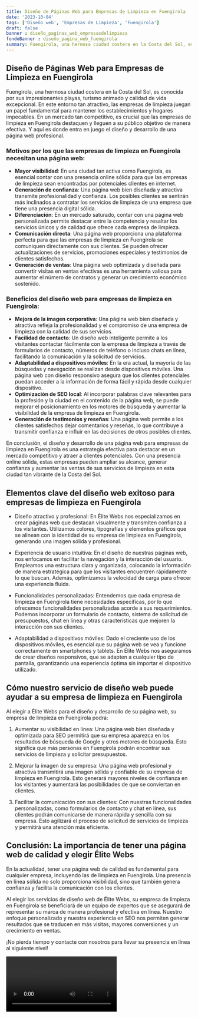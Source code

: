 ```yaml
---
title: Diseño de Páginas Web para Empresas de Limpieza en Fuengirola
date: '2023-10-04'
tags: ['Diseño web', 'Empresas de Limpieza', 'Fuengirola']
draft: false
banner : diseño_paginas_web_empresasdelimpieza
fondoBanner : diseño_pagina_web_fuengirola
summary: Fuengirola, una hermosa ciudad costera en la Costa del Sol, es conocida por sus impresionantes playas, turismo animado y calidad de vida excepcional. En este entorno tan atractivo, las empresas de limpieza juegan un papel fundamental para mantener los establecimientos y hogares impecables. En un mercado tan competitivo, es crucial que las empresas de limpieza en Fuengirola destaquen y lleguen a su público objetivo de manera efectiva. Y aquí es donde entra en juego el diseño y desarrollo de una página web profesional.
---
```


## Diseño de Páginas Web para Empresas de Limpieza en Fuengirola

Fuengirola, una hermosa ciudad costera en la Costa del Sol, es conocida por sus impresionantes playas, turismo animado y calidad de vida excepcional. En este entorno tan atractivo, las empresas de limpieza juegan un papel fundamental para mantener los establecimientos y hogares impecables. En un mercado tan competitivo, es crucial que las empresas de limpieza en Fuengirola destaquen y lleguen a su público objetivo de manera efectiva. Y aquí es donde entra en juego el diseño y desarrollo de una página web profesional.

### Motivos por los que las empresas de limpieza en Fuengirola necesitan una página web:

- **Mayor visibilidad**: En una ciudad tan activa como Fuengirola, es esencial contar con una presencia online sólida para que las empresas de limpieza sean encontradas por potenciales clientes en internet.
- **Generación de confianza**: Una página web bien diseñada y atractiva transmite profesionalidad y confianza. Los posibles clientes se sentirán más inclinados a contratar los servicios de limpieza de una empresa que tiene una presencia digital sólida.
- **Diferenciación**: En un mercado saturado, contar con una página web personalizada permite destacar entre la competencia y resaltar los servicios únicos y de calidad que ofrece cada empresa de limpieza.
- **Comunicación directa**: Una página web proporciona una plataforma perfecta para que las empresas de limpieza en Fuengirola se comuniquen directamente con sus clientes. Se pueden ofrecer actualizaciones de servicios, promociones especiales y testimonios de clientes satisfechos.
- **Generación de ventas**: Una página web optimizada y diseñada para convertir visitas en ventas efectivas es una herramienta valiosa para aumentar el número de contratos y generar un crecimiento económico sostenido.

### Beneficios del diseño web para empresas de limpieza en Fuengirola:

- **Mejora de la imagen corporativa**: Una página web bien diseñada y atractiva refleja la profesionalidad y el compromiso de una empresa de limpieza con la calidad de sus servicios.
- **Facilidad de contacto**: Un diseño web inteligente permite a los visitantes contactar fácilmente con la empresa de limpieza a través de formularios de contacto, números de teléfono o incluso chats en línea, facilitando la comunicación y la solicitud de servicios.
- **Adaptabilidad a dispositivos móviles**: En la era actual, la mayoría de las búsquedas y navegación se realizan desde dispositivos móviles. Una página web con diseño responsivo asegura que los clientes potenciales puedan acceder a la información de forma fácil y rápida desde cualquier dispositivo.
- **Optimización de SEO local**: Al incorporar palabras clave relevantes para la profesión y la ciudad en el contenido de la página web, se puede mejorar el posicionamiento en los motores de búsqueda y aumentar la visibilidad de la empresa de limpieza en Fuengirola.
- **Generación de testimonios y reseñas**: Una página web permite a los clientes satisfechos dejar comentarios y reseñas, lo que contribuye a transmitir confianza e influir en las decisiones de otros posibles clientes.

En conclusión, el diseño y desarrollo de una página web para empresas de limpieza en Fuengirola es una estrategia efectiva para destacar en un mercado competitivo y atraer a clientes potenciales. Con una presencia online sólida, estas empresas pueden ampliar su alcance, generar confianza y aumentar las ventas de sus servicios de limpieza en esta ciudad tan vibrante de la Costa del Sol.

<GifSeo />

<Cta />

## Elementos clave del diseño web exitoso para empresas de limpieza en Fuengirola

- Diseño atractivo y profesional: En Élite Webs nos especializamos en crear páginas web que destacan visualmente y transmiten confianza a los visitantes. Utilizamos colores, tipografías y elementos gráficos que se alinean con la identidad de su empresa de limpieza en Fuengirola, generando una imagen sólida y profesional.

- Experiencia de usuario intuitiva: En el diseño de nuestras páginas web, nos enfocamos en facilitar la navegación y la interacción del usuario. Empleamos una estructura clara y organizada, colocando la información de manera estratégica para que los visitantes encuentren rápidamente lo que buscan. Además, optimizamos la velocidad de carga para ofrecer una experiencia fluida.

- Funcionalidades personalizadas: Entendemos que cada empresa de limpieza en Fuengirola tiene necesidades específicas, por lo que ofrecemos funcionalidades personalizadas acorde a sus requerimientos. Podemos incorporar un formulario de contacto, sistema de solicitud de presupuestos, chat en línea y otras características que mejoren la interacción con sus clientes.

- Adaptabilidad a dispositivos móviles: Dado el creciente uso de los dispositivos móviles, es esencial que su página web se vea y funcione correctamente en smartphones y tablets. En Élite Webs nos aseguramos de crear diseños responsivos, que se adapten a cualquier tipo de pantalla, garantizando una experiencia óptima sin importar el dispositivo utilizado.

## Cómo nuestro servicio de diseño web puede ayudar a su empresa de limpieza en Fuengirola

Al elegir a Élite Webs para el diseño y desarrollo de su página web, su empresa de limpieza en Fuengirola podrá:

1. Aumentar su visibilidad en línea: Una página web bien diseñada y optimizada para SEO permitirá que su empresa aparezca en los resultados de búsqueda de Google y otros motores de búsqueda. Esto significa que más personas en Fuengirola podrán encontrar sus servicios de limpieza y solicitar presupuestos.

2. Mejorar la imagen de su empresa: Una página web profesional y atractiva transmitirá una imagen sólida y confiable de su empresa de limpieza en Fuengirola. Esto generará mayores niveles de confianza en los visitantes y aumentará las posibilidades de que se conviertan en clientes.

3. Facilitar la comunicación con sus clientes: Con nuestras funcionalidades personalizadas, como formularios de contacto y chat en línea, sus clientes podrán comunicarse de manera rápida y sencilla con su empresa. Esto agilizará el proceso de solicitud de servicios de limpieza y permitirá una atención más eficiente.

## Conclusión: La importancia de tener una página web de calidad y elegir Élite Webs

En la actualidad, tener una página web de calidad es fundamental para cualquier empresa, incluyendo las de limpieza en Fuengirola. Una presencia en línea sólida no solo proporciona visibilidad, sino que también genera confianza y facilita la comunicación con los clientes.

Al elegir los servicios de diseño web de Élite Webs, su empresa de limpieza en Fuengirola se beneficiará de un equipo de expertos que se asegurará de representar su marca de manera profesional y efectiva en línea. Nuestro enfoque personalizado y nuestra experiencia en SEO nos permiten generar resultados que se traducen en más visitas, mayores conversiones y un crecimiento en ventas.

¡No pierda tiempo y contacte con nosotros para llevar su presencia en línea al siguiente nivel!

<Video />

<CtaBot job='Empresas de Limpieza' city='Fuengirola'/>

<Gmaps query='Fuengirola+españa+maps' />